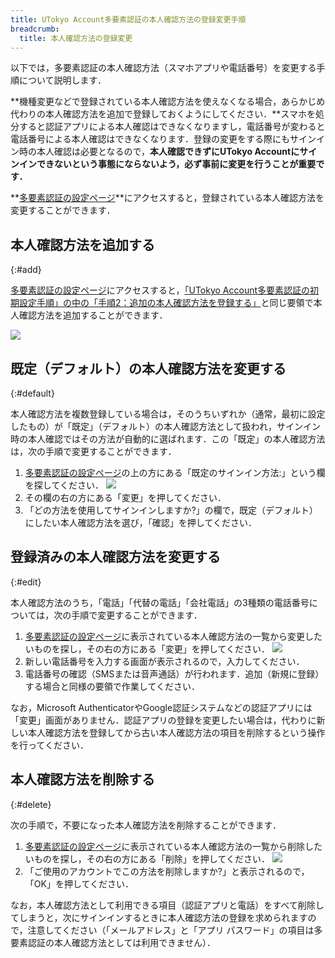 ```yaml
---
title: UTokyo Account多要素認証の本人確認方法の登録変更手順
breadcrumb:
  title: 本人確認方法の登録変更
---
```



以下では，多要素認証の本人確認方法（スマホアプリや電話番号）を変更する手順について説明します．

**機種変更などで登録されている本人確認方法を使えなくなる場合，あらかじめ代わりの本人確認方法を追加で登録しておくようにしてください．**スマホを処分すると認証アプリによる本人確認はできなくなりますし，電話番号が変わると電話番号による本人確認はできなくなります．登録の変更をする際にもサインイン時の本人確認は必要となるので，**本人確認できずにUTokyo Accountにサインインできないという事態にならないよう，必ず事前に変更を行うことが重要です．**

**[多要素認証の設定ページ](https://mysignins.microsoft.com/security-info?domain_hint=utac.u-tokyo.ac.jp)**にアクセスすると，登録されている本人確認方法を変更することができます．

## 本人確認方法を追加する
{:#add}

[多要素認証の設定ページ](https://mysignins.microsoft.com/security-info?domain_hint=utac.u-tokyo.ac.jp)にアクセスすると，[「UTokyo Account多要素認証の初期設定手順」の中の「手順2：追加の本人確認方法を登録する」](../initial/#alternative)と同じ要領で本人確認方法を追加することができます．

<img src={altAddMethod.src} />

## 既定（デフォルト）の本人確認方法を変更する
{:#default}

本人確認方法を複数登録している場合は，そのうちいずれか（通常，最初に設定したもの）が「既定」（デフォルト）の本人確認方法として扱われ，サインイン時の本人確認ではその方法が自動的に選ばれます．この「既定」の本人確認方法は，次の手順で変更することができます．

1. [多要素認証の設定ページ](https://mysignins.microsoft.com/security-info?domain_hint=utac.u-tokyo.ac.jp)の上の方にある「既定のサインイン方法:」という欄を探してください．
    <img src="change_default_signin_method.png"/>
2. その欄の右の方にある「変更」を押してください．
3. 「どの方法を使用してサインインしますか?」の欄で，既定（デフォルト）にしたい本人確認方法を選び，「確認」を押してください．

## 登録済みの本人確認方法を変更する
{:#edit}

本人確認方法のうち，「電話」「代替の電話」「会社電話」の3種類の電話番号については，次の手順で変更することができます．

1. [多要素認証の設定ページ](https://mysignins.microsoft.com/security-info?domain_hint=utac.u-tokyo.ac.jp)に表示されている本人確認方法の一覧から変更したいものを探し，その右の方にある「変更」を押してください．
    <img src="method_change.png"/>
2. 新しい電話番号を入力する画面が表示されるので，入力してください．
3. 電話番号の確認（SMSまたは音声通話）が行われます．追加（新規に登録）する場合と同様の要領で作業してください．

なお，Microsoft AuthenticatorやGoogle認証システムなどの認証アプリには「変更」画面がありません．認証アプリの登録を変更したい場合は，代わりに新しい本人確認方法を登録してから古い本人確認方法の項目を削除するという操作を行ってください．

## 本人確認方法を削除する
{:#delete}

次の手順で，不要になった本人確認方法を削除することができます．

1. [多要素認証の設定ページ](https://mysignins.microsoft.com/security-info?domain_hint=utac.u-tokyo.ac.jp)に表示されている本人確認方法の一覧から削除したいものを探し，その右の方にある「削除」を押してください．
    <img src="delete_method.png" />
2. 「ご使用のアカウントでこの方法を削除しますか?」と表示されるので，「OK」を押してください．

なお，本人確認方法として利用できる項目（認証アプリと電話）をすべて削除してしまうと，次にサインインするときに本人確認方法の登録を求められますので，注意してください（「メールアドレス」と「アプリ パスワード」の項目は多要素認証の本人確認方法としては利用できません）．
